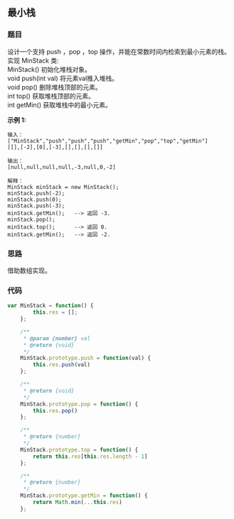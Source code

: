 ## 最小栈
<TitleMsg
    link='https://leetcode.cn/problems/min-stack/description/'
    level='middle'
    title='No.155 最小栈'
/>


### 题目
设计一个支持 push ，pop ，top 操作，并能在常数时间内检索到最小元素的栈。  
实现 MinStack 类:  
MinStack() 初始化堆栈对象。  
void push(int val) 将元素val推入堆栈。  
void pop() 删除堆栈顶部的元素。  
int top() 获取堆栈顶部的元素。  
int getMin() 获取堆栈中的最小元素。  

**示例 1:**  
```text
输入：
["MinStack","push","push","push","getMin","pop","top","getMin"]
[[],[-2],[0],[-3],[],[],[],[]]

输出：
[null,null,null,null,-3,null,0,-2]

解释：
MinStack minStack = new MinStack();
minStack.push(-2);
minStack.push(0);
minStack.push(-3);
minStack.getMin();   --> 返回 -3.
minStack.pop();
minStack.top();      --> 返回 0.
minStack.getMin();   --> 返回 -2.
```

### 思路
借助数组实现。

### 代码
```javascript
var MinStack = function() {
        this.res = [];
    };

    /**
     * @param {number} val
     * @return {void}
     */
    MinStack.prototype.push = function(val) {
        this.res.push(val)
    };

    /**
     * @return {void}
     */
    MinStack.prototype.pop = function() {
        this.res.pop()
    };

    /**
     * @return {number}
     */
    MinStack.prototype.top = function() {
        return this.res[this.res.length - 1]
    };

    /**
     * @return {number}
     */
    MinStack.prototype.getMin = function() {
        return Math.min(...this.res)
    };
```